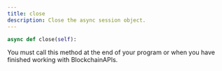 ```yaml
---
title: close
description: Close the async session object.
---
```



```py
async def close(self):
```
You must call this method at the end of your program or when you have finished
working with BlockchainAPIs.
